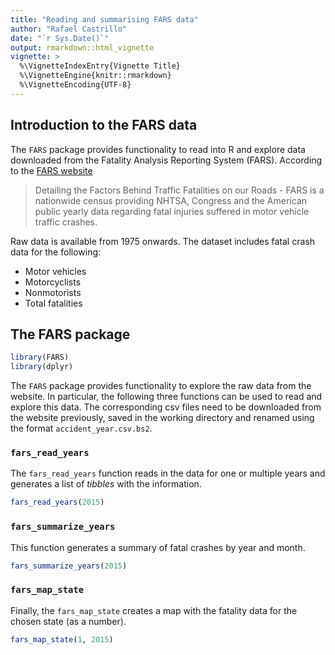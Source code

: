 ```yaml
---
title: "Reading and summarising FARS data"
author: "Rafael Castrillo"
date: "`r Sys.Date()`"
output: rmarkdown::html_vignette
vignette: >
  %\VignetteIndexEntry{Vignette Title}
  %\VignetteEngine{knitr::rmarkdown}
  %\VignetteEncoding{UTF-8}
---
```


## Introduction to the FARS data

The `FARS` package provides functionality to read into R and explore data downloaded from the Fatality Analysis Reporting System (FARS).
According to the [FARS website](https://www.nhtsa.gov/research-data/fatality-analysis-reporting-system-fars)

> Detailing the Factors Behind Traffic Fatalities on our Roads - FARS is a nationwide census providing NHTSA, Congress and the American public yearly data regarding fatal injuries suffered in motor vehicle traffic crashes.

Raw data is available from 1975 onwards. The dataset includes fatal crash data for the following:

- Motor vehicles
- Motorcyclists
- Nonmotorists
- Total fatalities

## The FARS package
```r
library(FARS)
library(dplyr)
```

The `FARS` package provides functionality to explore the raw data from the website. In particular, the following three functions can be used to read and explore this data. The corresponding csv files need to be downloaded from the website previously, saved in the working directory and renamed using the format `accident_year.csv.bs2`.

### `fars_read_years`

The `fars_read_years` function reads in the data for one or multiple years and generates a list of *tibbles* with the information. 

```r
fars_read_years(2015)
```


### `fars_summarize_years`

This function generates a summary of fatal crashes by year and month.

```r
fars_summarize_years(2015)
```

### `fars_map_state`

Finally, the `fars_map_state` creates a map with the fatality data for the chosen state (as a number).

```r
fars_map_state(1, 2015)
```






